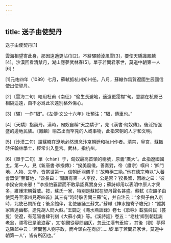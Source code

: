 ```yaml
---
---
---
```

title: 送子由使契丹
---



送子由使契丹[1]


雲海相望寄此身，那因遠適更沾巾[2]。不辭驛騎淩風雪[3]，要使天驕識鳳麟[4]。沙漠回看清禁月，湖山應夢武林春[5]。單于若問君家世，莫道中朝第一人[6]！

[1]元祐四年（1089）七月，蘇軾抵杭州知州任。八月，蘇轍作爲賀遼國生辰國信使出使契丹。

[2]〔雲海二句〕暗用杜甫《南征》“偷生長避地，適遠更霑襟”句。意謂在杭原已相隔遥遠，自不必爲此次遠别格外傷心。

[3]〔驛〕一作“馹”。《左傳·文公十六年》杜預注：“馹，傳車也。”

[4]〔天驕〕指契丹。漢時，匈奴自稱“天之驕子”，見《漢書·匈奴傳》。後泛指强盛的邊地民族。〔鳳麟〕喻杰出而罕見的人或事物，此指宋朝的人才和文明。

[5]〔沙漠二句〕謂蘇轍在遼地必然想念汴京朝廷和杭州作者。清禁，皇宫，蘇轍時任翰林學士，經常出入皇宫。武林，指杭州。

[6]〔單于二句〕單（chán）于，匈奴最高首領的稱號，原義“廣大”。此指遼國國主。第一人，見《新唐書·李揆傳》：“揆美風儀，善奏對，帝（肅宗）嘆曰：‘卿門地、人物、文學，皆當世第一，信朝廷羽儀乎！’故時稱三絶。”他在德宗時以“入蕃會盟使”至蕃地，“酋長曰：‘聞唐有第一人李揆，公是否？’揆畏留，因紿之曰：‘彼李揆安肯來邪！’”李揆怕覊留而不敢承認真實身分；蘇詩却用以表明中原人才衆多，維護宋朝聲威。按，蘇氏一家，特别是蘇軾在契丹聲名甚盛。蘇軾《次韻子由使契丹至涿州見寄四首》其三有“時時鴃舌問三蘇”句，并自注云：“余與子由入京時，北使已問所在；後余館伴，北使屢誦三蘇文。”蘇轍《神水館寄子瞻兄》：“誰將家集過幽都，逢見胡人問大蘇。”王闢之《澠水燕談録》卷七《歌咏》載張舜民（芸叟）使遼，有范陽書肆刊刻《大蘇小集》等。《溪詩話》卷五：“老杜‘卿到朝廷説老翁，漂零已是滄浪客’，又‘朝覲從容問幽仄，忽云江漢有垂綸’。其後（劉）夢得送陳郎中云：‘若問舊人劉子政，而今頭白在商於’……坡‘單于若問君家世，莫道中朝第一人’，皆有所因也。”